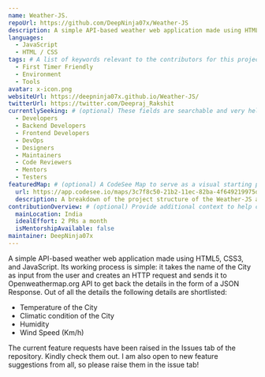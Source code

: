 ```yaml
---
name: Weather-JS.
repoUrl: https://github.com/DeepNinja07x/Weather-JS
description: A simple API-based weather web application made using HTML5, CSS3, and JavaScript.
languages: 
  - JavaScript
  - HTML / CSS 
tags: # A list of keywords relevant to the contributors for this project
  - First Timer Friendly
  - Environment
  - Tools
avatar: x-icon.png
websiteUrl: https://deepninja07x.github.io/Weather-JS/
twitterUrl: https://twitter.com/Deepraj_Rakshit
currentlySeeking: # (optional) These fields are searchable and very helpful for contributors to match well with your project
  - Developers
  - Backend Developers
  - Frontend Developers
  - DevOps
  - Designers
  - Maintainers
  - Code Reviewers
  - Mentors
  - Testers
featuredMap: # (optional) A CodeSee Map to serve as a visual starting point for contributors
  url: https://app.codesee.io/maps/3c7f8c50-21b2-11ec-82ba-4f649219975d
  description: A breakdown of the project structure of the Weather-JS app.
contributionOverview: # (optional) Provide additional context to help contributors match well with your project
  mainLocation: India
  idealEffort: 2 PRs a month
  isMentorshipAvailable: false
maintainer: DeepNinja07x
---
```


<!-- Divide your content into sections using our handy shortcodes. Each section is optional -->

<Overview>

A simple API-based weather web application made using HTML5, CSS3, and JavaScript. Its working process is simple: it takes the name of the City as input from the user and creates an HTTP request and sends it to Openweathermap.org API to get back the details in the form of a JSON Response. Out of all the details the following details are shortlisted:

* Temperature of the City
* Climatic condition of the City
* Humidity
* Wind Speed (Km/h)

</Overview>

<Contributing>

The current feature requests have been raised in the Issues tab of the repository. Kindly check them out. I am also open to new feature suggestions from all, so please raise them in the issue tab!

</Contributing>
